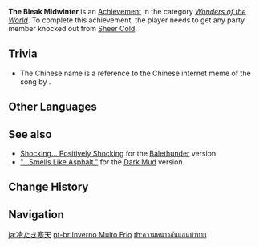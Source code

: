 {{Achievement Infobox
|title        = 
|id           = 81033
|order id     = 1034
|category     = Wonders of the World
|description  = Succumb to [[Sheer Cold]]...
|requirements = Get any party member knocked out from Sheer Cold.
|primogems    = 5
|tracking     = 
|hidden       = 1
|topic        = Fallen Characters
|type         = Exploration
}}
'''The Bleak Midwinter''' is an [[Achievement]] in the category ''[[Wonders of the World]]''. To complete this achievement, the player needs to get any party member knocked out from [[Sheer Cold]].

==Trivia==
* The Chinese name {{lang|"how cold the bleak midwinter"|zh=多冷的隆冬|zh_rm=Duōlěng de Lóngdōng (phonetic mimicking of "tunak tunak tun")}} is a reference to the Chinese internet meme of the song ''{{w|Tunak Tunak Tun}}'' by {{w|Daler Mehndi}}.
<!--
==Video Guides==
{{EVT
|video1   = 
|caption1 = 
}}
-->

==Other Languages==
{{Other Languages
|en      = The Bleak Midwinter
|zhs     = 多冷的隆冬
|zhs_rm  = Duōlěng de Lóngdōng
|zht     = 多冷的隆冬
|zht_rm  = Duōlěng de Lóngdōng
|zh_tl   = How Cold the Bleak Midwinter
|ja      = 冷たき寒天
|ja_rm   = Tsumetaki Kanten
|ja_tl   = Icy Freezing Weather
|ko      = 엄동설한
|ko_rm   = Eomdongseolhan
|ko_tl   = Frigid Winter
|es      = El invierno más frío
|es_tl   = The Coldest Winter
|fr      = Un hiver difficile
|fr_tl   = A Difficult Winter
|ru      = До чего страшен мороз
|ru_tl   = How Scary The Cold Can Be
|th      = ความหนาวอันแสนท้าทาย
|th_rm   = 
|th_tl   = 
|vi      = Mùa Đông Lạnh Giá
|vi_tl   = 
|de      = Trostloser Winter
|de_tl   = Bleak Winter
|id      = Puncak dari Musim Dingin
|id_tl   = The Peak of Winter
|pt      = Inverno Muito Frio
|pt_tl   = 
|tr      = Kasvetli Kara Kış
|tr_tl   = 
|it      = L'inverno più freddo
|it_tl   = 
}}

==See also==
* [[Shocking... Positively Shocking]] for the [[Balethunder]] version.
* [["...Smells Like Asphalt."]] for the [[Dark Mud]] version.

==Change History==
{{Change History|1.2}}
<!--
==References==
{{Reflist}}
-->
==Navigation==
{{Achievement Navbox|Wonders of the World|Exploration}}

[[ja:冷たき寒天]]
[[pt-br:Inverno Muito Frio]]
[[th:ความหนาวอันแสนท้าทาย]]